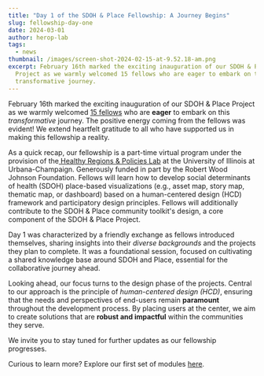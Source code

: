 ```yaml
---
title: "Day 1 of the SDOH & Place Fellowship: A Journey Begins"
slug: fellowship-day-one
date: 2024-03-01
author: herop-lab
tags:
  - news
thumbnail: /images/screen-shot-2024-02-15-at-9.52.18-am.png
excerpt: February 16th marked the exciting inauguration of our SDOH & Place
  Project as we warmly welcomed 15 fellows who are eager to embark on this
  transformative journey.
---
```

February 16th marked the exciting inauguration of our SDOH & Place Project as we warmly welcomed [15 fellows](https://sdohplace.org/fellows) who are **eager** to embark on this *transformative* journey. The positive energy coming from the fellows was evident! We extend heartfelt gratitude to all who have supported us in making this fellowship a reality. 

As a quick recap, our fellowship is a part-time virtual program under the provision of the[ Healthy Regions & Policies Lab](healthyregions.org) at the University of Illinois at Urbana-Champaign. Generously funded in part by the Robert Wood Johnson Foundation. Fellows will learn how to develop social determinants of health (SDOH) place-based visualizations (e.g., asset map, story map, thematic map, or dashboard) based on a human-centered design (HCD) framework and participatory design principles. Fellows will additionally contribute to the SDOH & Place community toolkit's design, a core component of the SDOH & Place Project.



Day 1 was characterized by a friendly exchange as fellows introduced themselves, sharing insights into their *diverse backgrounds* and the projects they plan to complete. It was a foundational session, focused on cultivating a shared knowledge base around SDOH and Place, essential for the collaborative journey ahead.



Looking ahead, our focus turns to the design phase of the projects. Central to our approach is the principle of *human-centered design (HCD)*, ensuring that the needs and perspectives of end-users remain **paramount** throughout the development process. By placing users at the center, we aim to create solutions that are **robust and impactful** within the communities they serve.



We invite you to stay tuned for further updates as our fellowship progresses.



Curious to learn more? Explore our first set of modules [here](https://toolkit.sdohplace.org/).

